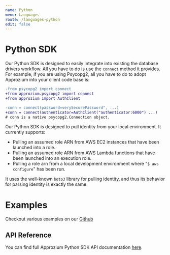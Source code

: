 ```yaml
---
name: Python
menu: Languages
route: /languages-python
edit: false
---
```


# Python SDK

Our Python SDK is designed to easily integrate into existing the database drivers workflow. All you have to do is use the `connect` method it provides. For example, if you are using Psycopg2, all you have to do to adopt Approzium into your client code base is:

```diff
-from psycopg2 import connect
+from approzium.psycopg2 import connect
+from approzium import AuthClient

-conn = connect(password=verySecurePassword", ...)
+conn = connect(authenticator=AuthClient("authenticator:6000") ...)
# conn is a native psycopg2.Connection object.
```

Our Python SDK is designed to pull identity from your local environment. It currently supports:

  - Pulling an assumed role ARN from AWS EC2 instances that have been launched into a role.
  - Pulling an assumed role ARN from AWS Lambda functions that have been launched into an execution role.
  - Pulling a role arn from a local development environment where "`$ aws configure`" has been run.

It uses the well-known `boto3` library for pulling identity, and thus its behavior for parsing identity
is exactly the same.

# Examples

Checkout various examples on our [Github](https://github.com/approzium/approzium/tree/develop/sdk/python/examples)

## API Reference

You can find full Approzium Python SDK API documentation [here](api/python/).

